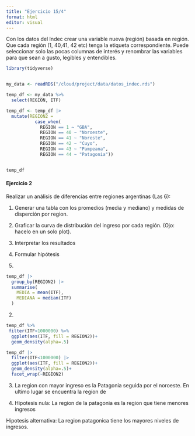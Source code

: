 ```yaml
---
title: "Ejercicio 15/4"
format: html
editor: visual
---
```

Con los datos del Indec crear una variable nueva (región) basada en región. Que cada región (1, 40,41, 42 etc) tenga la etiqueta correspondiente. Puede seleccionar solo las pocas columnas de interés y renombrar las variables para que sean a gusto, legibles y entendibles.

```r
library(tidyverse) 


my_data <- readRDS("/cloud/project/data/datos_indec.rds")
```

```r
temp_df <- my_data %>%    
  select(REGION, ITF)
```

```r
temp_df <- temp_df |> 
  mutate(REGION2 = 
           case_when(
             REGION == 1 ~ "GBA",
             REGION == 40 ~ "Noroeste",
             REGION == 41 ~ "Noreste",
             REGION == 42 ~ "Cuyo",
             REGION == 43 ~ "Pampeana",
             REGION == 44 ~ "Patagonia"))


temp_df
```
#### Ejercicio 2

Realizar un análisis de diferencias entre regiones argentinas (Las 6):

1.  Generar una tabla con los promedios (media y mediano) y medidas de disperción por region.

2.  Graficar la curva de distribución del ingreso por cada región. (Ojo: hacelo en un solo plot).

3.  Interpretar los resultados

4.  Formular hipótesis

1.
```r
temp_df |>
  group_by(REGION2) |>
  summarise(
    MEDIA = mean(ITF),
    MEDIANA = median(ITF)
  )
```

2.

```r
temp_df %>%  
 filter(ITF<1000000) %>% 
  ggplot(aes(ITF, fill = REGION2))+
  geom_density(alpha=.5)
```
```r
temp_df |> 
  filter(ITF<1000000) |> 
  ggplot(aes(ITF, fill = REGION2))+
  geom_density(alpha=.5)+
  facet_wrap(~REGION2)
```
3. La region con mayor ingreso es la Patagonia seguida por el noroeste. En ultimo lugar se encuentra la regíon de 


4.
Hipotesis nula: La region de la patagonia es la region que tiene menores ingresos

Hipotesis alternativa: La region patagonica tiene los mayores niveles de ingresos.

